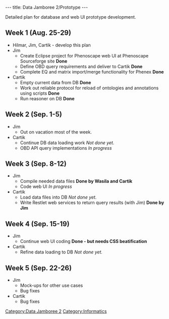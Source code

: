 ---
title: Data Jamboree 2/Prototype
---

Detailed plan for database and web UI prototype development.

==Week 1 (Aug. 25-29)==
* Hilmar, Jim, Cartik - develop this plan
* Jim
** Create Eclipse project for Phenoscape web UI at Phenoscape Sourceforge site '''Done'''
** Define OBD query requirements and deliver to Cartik '''Done'''
** Complete EQ and matrix import/merge functionality for Phenex '''Done'''
* Cartik
** Empty current data from DB '''Done'''
** Work out reliable protocol for reload of ontologies and annotations using scripts '''Done'''
** Run reasoner on DB '''Done'''

==Week 2 (Sep. 1-5)==
* Jim
** Out on vacation most of the week.
* Cartik
** Continue DB data loading work ''Not done yet.''
** OBD API query implementations ''In progress''

==Week 3 (Sep. 8-12)==
* Jim
** Compile needed data files '''Done by Wasila and Cartik'''
** Code web UI ''In progress''
* Cartik
** Load data files into DB ''Not done yet.''
** Write Restlet web services to return query results (with Jim) '''Done by Jim'''

==Week 4 (Sep. 15-19)==
* Jim
** Continue web UI coding '''Done - but needs CSS beatification'''
* Cartik
** Refine data loading to DB ''Not done yet.''

==Week 5 (Sep. 22-26)==
* Jim
** Mock-ups for other use cases
** Bug fixes
* Cartik
** Bug fixes

[[Category:Data Jamboree 2]]
[[Category:Informatics]]